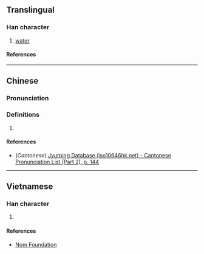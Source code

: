{{character info/new}}
==Translingual==

===Han character===
{{Han char|rn=85|rad=水|as=13|sn=16|four=39166|canj=EFBW|ids=⿰氵當}}

# [[water]]

====References====
{{Han ref|kx=0652.420|dkj=18381|hdz=31755.060|uh=6FA2}}

----

==Chinese==
{{zh-forms}}

===Pronunciation===
{{zh-pron
|m=dāng
|c=dong1
|mc=
|oc=
|ma=
|cat=n
}}

===Definitions===
{{zh-hanzi}}

# {{rfdef|zh}}

====References====
* (''Cantonese'') [http://www.iso10646hk.net/jp/document/download.jsp Jyutping Database (iso10646hk.net) - Cantonese Pronunciation List (Part 2), p. 144]

----

==Vietnamese==

===Han character===
{{vi-readings|rs=水13|reading=đáng}}

# {{rfdef|vi|sort=水13}}

====References====
* [http://nomfoundation.org/common/nom_details.php?codepoint=6fa2 Nom Foundation]